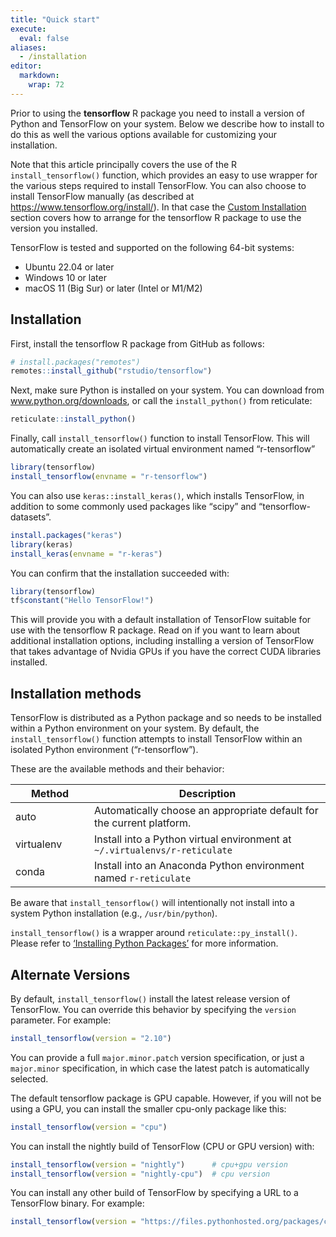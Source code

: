 ```yaml
---
title: "Quick start"
execute:
  eval: false
aliases:
  - /installation
editor:
  markdown:
    wrap: 72
---
```


Prior to using the **tensorflow** R package you need to install a
version of Python and TensorFlow on your system. Below we describe how
to install to do this as well the various options available for
customizing your installation.

Note that this article principally covers the use of the R
`install_tensorflow()` function, which provides an easy to use wrapper
for the various steps required to install TensorFlow. You can also
choose to install TensorFlow manually (as described at
<https://www.tensorflow.org/install/>). In that case the [Custom
Installation](/install/custom.qmd) section covers how to arrange for the
tensorflow R package to use the version you installed.

TensorFlow is tested and supported on the following 64-bit systems:

-   Ubuntu 22.04 or later
-   Windows 10 or later
-   macOS 11 (Big Sur) or later (Intel or M1/M2)

## Installation

First, install the tensorflow R package from GitHub as follows:

```r
# install.packages("remotes")
remotes::install_github("rstudio/tensorflow")
```

Next, make sure Python is installed on your system. You can download
from [www.python.org/downloads](https://www.python.org/downloads), or
call the `install_python()` from reticulate:

```r
reticulate::install_python()
```

Finally, call `install_tensorflow()` function to install TensorFlow.
This will automatically create an isolated virtual environment named
"r-tensorflow"

```r
library(tensorflow)
install_tensorflow(envname = "r-tensorflow")
```

You can also use `keras::install_keras()`, which installs TensorFlow, in
addition to some commonly used packages like "scipy" and
"tensorflow-datasets".

```r
install.packages("keras")
library(keras)
install_keras(envname = "r-keras")
```

You can confirm that the installation succeeded with:

```r
library(tensorflow)
tf$constant("Hello TensorFlow!")
```

This will provide you with a default installation of TensorFlow suitable
for use with the tensorflow R package. Read on if you want to learn
about additional installation options, including installing a version of
TensorFlow that takes advantage of Nvidia GPUs if you have the correct
CUDA libraries installed.

## Installation methods

TensorFlow is distributed as a Python package and so needs to be
installed within a Python environment on your system. By default, the
`install_tensorflow()` function attempts to install TensorFlow within an
isolated Python environment ("r-tensorflow").

These are the available methods and their behavior:

| Method     | Description                                                                |
|------------------|------------------------------------------------------|
| auto       | Automatically choose an appropriate default for the current platform.      |
| virtualenv | Install into a Python virtual environment at `~/.virtualenvs/r-reticulate` |
| conda      | Install into an Anaconda Python environment named `r-reticulate`           |

Be aware that `install_tensorflow()` will intentionally not install into
a system Python installation (e.g., `/usr/bin/python`).

`install_tensorflow()` is a wrapper around `reticulate::py_install()`.
Please refer to ['Installing Python
Packages'](https://rstudio.github.io/reticulate/articles/python_packages.html)
for more information.

## Alternate Versions

By default, `install_tensorflow()` install the latest release version of
TensorFlow. You can override this behavior by specifying the `version`
parameter. For example:

```r
install_tensorflow(version = "2.10")
```

You can provide a full `major.minor.patch` version specification, or
just a `major.minor` specification, in which case the latest patch is
automatically selected.

The default tensorflow package is GPU capable. However, if you will not
be using a GPU, you can install the smaller cpu-only package like this:

```r
install_tensorflow(version = "cpu")
```

You can install the nightly build of TensorFlow (CPU or GPU version)
with:

```r
install_tensorflow(version = "nightly")      # cpu+gpu version
install_tensorflow(version = "nightly-cpu")  # cpu version
```

You can install any other build of TensorFlow by specifying a URL to a
TensorFlow binary. For example:

```r
install_tensorflow(version = "https://files.pythonhosted.org/packages/c2/c1/a035e377cf5a5b90eff27f096448fa5c5a90cbcf13b7eb0673df888f2c2d/tf_nightly-1.12.0.dev20180918-cp36-cp36m-manylinux1_x86_64.whl")
```
